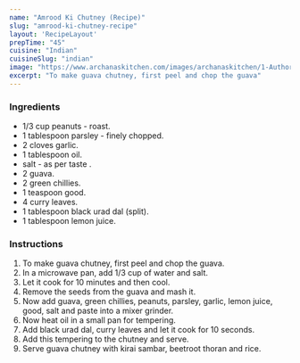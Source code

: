---
name: "Amrood Ki Chutney (Recipe)"
slug: "amrood-ki-chutney-recipe"
layout: 'RecipeLayout'
prepTime: "45"
cuisine: "Indian"
cuisineSlug: "indian"
image: "https://www.archanaskitchen.com/images/archanaskitchen/1-Author/Reena_Vyas/Ripe_Guava_Chutney_Recipe.jpg"
excerpt: "To make guava chutney, first peel and chop the guava"
---

### Ingredients

-  1/3 cup peanuts - roast.
-  1 tablespoon parsley - finely chopped.
-  2 cloves garlic.
-  1 tablespoon oil.
-  salt - as per taste .
- 2 guava.
-  2 green chillies.
-  1 teaspoon good.
-  4 curry leaves.
-  1 tablespoon black urad dal (split).
-  1 tablespoon lemon juice.

### Instructions

1. To make guava chutney, first peel and chop the guava.
1. In a microwave pan, add 1/3 cup of water and salt.
1. Let it cook for 10 minutes and then cool.
1. Remove the seeds from the guava and mash it.
1. Now add guava, green chillies, peanuts, parsley, garlic, lemon juice, good, salt and paste into a mixer grinder.
1. Now heat oil in a small pan for tempering.
1. Add black urad dal, curry leaves and let it cook for 10 seconds.
1. Add this tempering to the chutney and serve.
1. Serve guava chutney with kirai sambar, beetroot thoran and rice.
